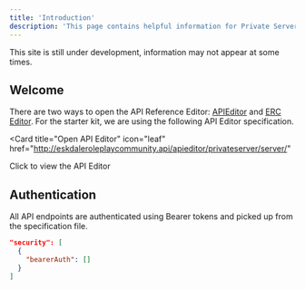 ```yaml
---
title: 'Introduction'
description: 'This page contains helpful information for Private Server API References.'
---
```


<Note>
This site is still under development, information may not appear at some times.
</Note>

## Welcome

There are two ways to open the API Reference Editor: [APIEditor](http://eskdaleroleplaycommunity.api/apieditor/privateservers/server/) and [ERC Editor](http://eskdaleroleplaycommunity.api/editor/reference/code/). For the starter kit, we are using the following API Editor specification.

<Card
  title="Open API Editor"
  icon="leaf"
  href="http://eskdaleroleplaycommunity.api/apieditor/privateserver/server/"
>
  Click to view the API Editor
</Card>

## Authentication

All API endpoints are authenticated using Bearer tokens and picked up from the specification file.

```json
"security": [
  {
    "bearerAuth": []
  }
]
```
